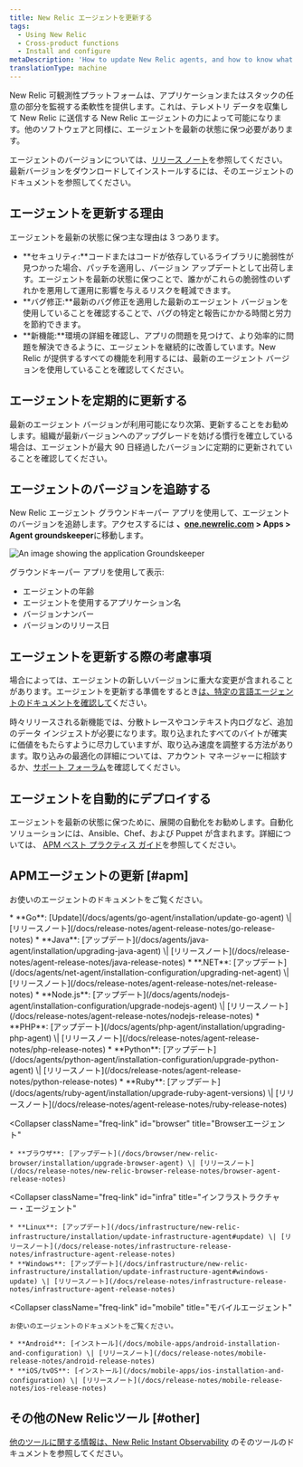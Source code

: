 ```yaml
---
title: New Relic エージェントを更新する
tags:
  - Using New Relic
  - Cross-product functions
  - Install and configure
metaDescription: 'How to update New Relic agents, and how to know what version of agent you have.'
translationType: machine
---
```



New Relic 可観測性プラットフォームは、アプリケーションまたはスタックの任意の部分を監視する柔軟性を提供します。これは、テレメトリ データを収集して New Relic に送信する New Relic エージェントの力によって可能になります。他のソフトウェアと同様に、エージェントを最新の状態に保つ必要があります。

エージェントのバージョンについては、[リリース ノート](/docs/release-notes)を参照してください。最新バージョンをダウンロードしてインストールするには、そのエージェントのドキュメントを参照してください。

## エージェントを更新する理由

エージェントを最新の状態に保つ主な理由は 3 つあります。

* **セキュリティ:**コードまたはコードが依存しているライブラリに脆弱性が見つかった場合、パッチを適用し、バージョン アップデートとして出荷します。エージェントを最新の状態に保つことで、誰かがこれらの脆弱性のいずれかを悪用して運用に影響を与えるリスクを軽減できます。
* **バグ修正:**最新のバグ修正を適用した最新のエージェント バージョンを使用していることを確認することで、バグの特定と報告にかかる時間と労力を節約できます。
* **新機能:**環境の詳細を確認し、アプリの問題を見つけて、より効率的に問題を解決できるように、エージェントを継続的に改善しています。New Relic が提供するすべての機能を利用するには、最新のエージェント バージョンを使用していることを確認してください。

## エージェントを定期的に更新する

最新のエージェント バージョンが利用可能になり次第、更新することをお勧めします。組織が最新バージョンへのアップグレードを妨げる慣行を確立している場合は、エージェントが最大 90 日経過したバージョンに定期的に更新されていることを確認してください。

## エージェントのバージョンを追跡する

New Relic エージェント グラウンドキーパー アプリを使用して、エージェントのバージョンを追跡します。アクセスするには **、[one.newrelic.com](https://one.newrelic.com/all-capabilities) > Apps > Agent groundskeeper**に移動します。

<img
  title="Groundskeeper"
  alt="An image showing the application Groundskeeper"
  src={apmGroundskeeperApp}
/>

グラウンドキーパー アプリを使用して表示:

* エージェントの年齢
* エージェントを使用するアプリケーション名
* バージョンナンバー
* バージョンのリリース日

## エージェントを更新する際の考慮事項

場合によっては、エージェントの新しいバージョンに重大な変更が含まれることがあります。エージェントを更新する準備をするとき[は、特定の言語エージェントのドキュメントを確認して](/docs/new-relic-solutions/new-relic-one/install-configure/compatibility-requirements-new-relic-agents-products/)ください。

時々リリースされる新機能では、分散トレースやコンテキスト内ログなど、追加のデータ インジェストが必要になります。取り込まれたすべてのバイトが確実に価値をもたらすように尽力していますが、取り込み速度を調整する方法があります。取り込みの最適化の詳細については、アカウント マネージャーに相談するか、[サポート フォーラム](https://discuss.newrelic.com)を確認してください。

## エージェントを自動的にデプロイする

エージェントを最新の状態に保つために、展開の自動化をお勧めします。自動化ソリューションには、Ansible、Chef、および Puppet が含まれます。詳細については、 [APM ベスト プラクティス ガイド](/docs/new-relic-solutions/best-practices-guides/full-stack-observability/apm-best-practices-guide/#agents-current)を参照してください。

## APMエージェントの更新 [#apm]

お使いのエージェントのドキュメントをご覧ください。

<CollapserGroup>
  <Collapser
    className="freq-link"
    id="apm"
    title="APMエージェント"
  >
    * **Go**: [Update](/docs/agents/go-agent/installation/update-go-agent) \| [リリースノート](/docs/release-notes/agent-release-notes/go-release-notes)
    * **Java**: [アップデート](/docs/agents/java-agent/installation/upgrading-java-agent) \| [リリースノート](/docs/release-notes/agent-release-notes/java-release-notes)
    * **.NET**: [アップデート](/docs/agents/net-agent/installation-configuration/upgrading-net-agent) \| [リリースノート](/docs/release-notes/agent-release-notes/net-release-notes)
    * **Node.js**: [アップデート](/docs/agents/nodejs-agent/installation-configuration/upgrade-nodejs-agent) \| [リリースノート](/docs/release-notes/agent-release-notes/nodejs-release-notes)
    * **PHP**: [アップデート](/docs/agents/php-agent/installation/upgrading-php-agent) \| [リリースノート](/docs/release-notes/agent-release-notes/php-release-notes)
    * **Python**: [アップデート](/docs/agents/python-agent/installation-configuration/upgrade-python-agent) \| [リリースノート](/docs/release-notes/agent-release-notes/python-release-notes)
    * **Ruby**: [アップデート](/docs/agents/ruby-agent/installation/upgrade-ruby-agent-versions) \| [リリースノート](/docs/release-notes/agent-release-notes/ruby-release-notes)
  </Collapser>

  <Collapser
    className="freq-link"
    id="browser"
    title="Browserエージェント"
  >
    * **ブラウザ**: [アップデート](/docs/browser/new-relic-browser/installation/upgrade-browser-agent) \| [リリースノート](/docs/release-notes/new-relic-browser-release-notes/browser-agent-release-notes)
  </Collapser>

  <Collapser
    className="freq-link"
    id="infra"
    title="インフラストラクチャー・エージェント"
  >
    * **Linux**: [アップデート](/docs/infrastructure/new-relic-infrastructure/installation/update-infrastructure-agent#update) \| [リリースノート](/docs/release-notes/infrastructure-release-notes/infrastructure-agent-release-notes)
    * **Windows**: [アップデート](/docs/infrastructure/new-relic-infrastructure/installation/update-infrastructure-agent#windows-update) \| [リリースノート](/docs/release-notes/infrastructure-release-notes/infrastructure-agent-release-notes)
  </Collapser>

  <Collapser
    className="freq-link"
    id="mobile"
    title="モバイルエージェント"
  >
    お使いのエージェントのドキュメントをご覧ください。

    * **Android**: [インストール](/docs/mobile-apps/android-installation-and-configuration) \| [リリースノート](/docs/release-notes/mobile-release-notes/android-release-notes)
    * **iOS/tvOS**: [インストール](/docs/mobile-apps/ios-installation-and-configuration) \| [リリースノート](/docs/release-notes/mobile-release-notes/ios-release-notes)
  </Collapser>
</CollapserGroup>

## その他のNew Relicツール [#other]

[他のツールに関する情報は、New Relic Instant Observability](https://newrelic.com/instant-observability/) のそのツールのドキュメントを参照してください。
